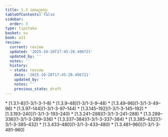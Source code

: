 ```yaml
---
title: 1.3 သာမညဝဂ္ဂ
tableOfContents: false
sidebar:
  order: 3
type: tipitaka
basket: su
book: a11
review:
  current: review
  updated: '2025-10-20T17:45:28.496721'
  updated_by: ''
  notes: ''
  history:
  - state: review
    date: '2025-10-20T17:45:28.496721'
    updated_by: ''
    notes: ''
    previous_state: draft
---
```



<DynamicBreadcrumb />


<ReviewStatus review={frontmatter.review} showDetails={true} />

<HypothesisAnnotation frontmatter={frontmatter} />



<TableOfContents book="a11" section="1.3">
* [1.3.1–8](1-3/1-3-1–8)
* [1.3.9–48](1-3/1-3-9–48)
* [1.3.49–96](1-3/1-3-49–96)
* [1.3.97–144](1-3/1-3-97–144)
* [1.3.145–192](1-3/1-3-145–192)
* [1.3.193–240](1-3/1-3-193–240)
* [1.3.241–288](1-3/1-3-241–288)
* [1.3.289–336](1-3/1-3-289–336)
* [1.3.337–384](1-3/1-3-337–384)
* [1.3.385–432](1-3/1-3-385–432)
* [1.3.433–480](1-3/1-3-433–480)
* [1.3.481–960](1-3/1-3-481–960)
</TableOfContents>